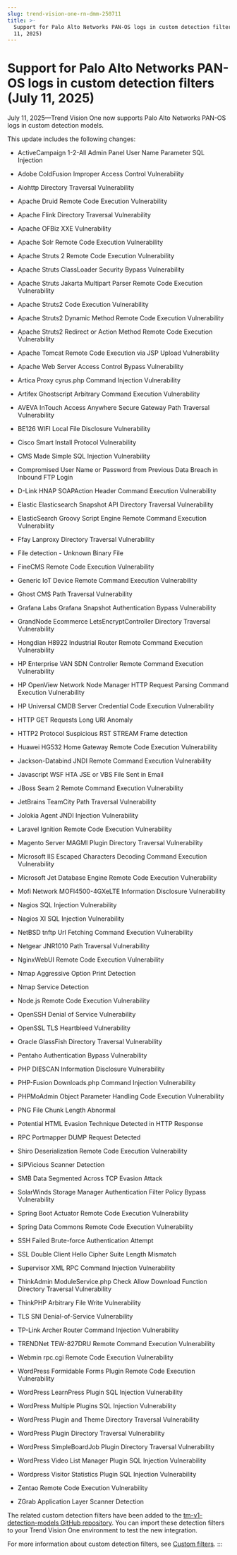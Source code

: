 ```yaml
---
slug: trend-vision-one-rn-dmm-250711
title: >-
  Support for Palo Alto Networks PAN-OS logs in custom detection filters (July
  11, 2025)
---
```

# Support for Palo Alto Networks PAN-OS logs in custom detection filters (July 11, 2025)

July 11, 2025—Trend Vision One now supports Palo Alto Networks PAN-OS logs in custom detection models.

This update includes the following changes:

- ActiveCampaign 1-2-All Admin Panel User Name Parameter SQL Injection

- Adobe ColdFusion Improper Access Control Vulnerability

- Aiohttp Directory Traversal Vulnerability

- Apache Druid Remote Code Execution Vulnerability

- Apache Flink Directory Traversal Vulnerability

- Apache OFBiz XXE Vulnerability

- Apache Solr Remote Code Execution Vulnerability

- Apache Struts 2 Remote Code Execution Vulnerability

- Apache Struts ClassLoader Security Bypass Vulnerability

- Apache Struts Jakarta Multipart Parser Remote Code Execution Vulnerability

- Apache Struts2 Code Execution Vulnerability

- Apache Struts2 Dynamic Method Remote Code Execution Vulnerability

- Apache Struts2 Redirect or Action Method Remote Code Execution Vulnerability

- Apache Tomcat Remote Code Execution via JSP Upload Vulnerability

- Apache Web Server Access Control Bypass Vulnerability

- Artica Proxy cyrus.php Command Injection Vulnerability

- Artifex Ghostscript Arbitrary Command Execution Vulnerability

- AVEVA InTouch Access Anywhere Secure Gateway Path Traversal Vulnerability

- BE126 WIFI Local File Disclosure Vulnerability

- Cisco Smart Install Protocol Vulnerability

- CMS Made Simple SQL Injection Vulnerability

- Compromised User Name or Password from Previous Data Breach in Inbound FTP Login

- D-Link HNAP SOAPAction Header Command Execution Vulnerability

- Elastic Elasticsearch Snapshot API Directory Traversal Vulnerability

- ElasticSearch Groovy Script Engine Remote Command Execution Vulnerability

- Ffay Lanproxy Directory Traversal Vulnerability

- File detection - Unknown Binary File

- FineCMS Remote Code Execution Vulnerability

- Generic IoT Device Remote Command Execution Vulnerability

- Ghost CMS Path Traversal Vulnerability

- Grafana Labs Grafana Snapshot Authentication Bypass Vulnerability

- GrandNode Ecommerce LetsEncryptController Directory Traversal Vulnerability

- Hongdian H8922 Industrial Router Remote Command Execution Vulnerability

- HP Enterprise VAN SDN Controller Remote Command Execution Vulnerability

- HP OpenView Network Node Manager HTTP Request Parsing Command Execution Vulnerability

- HP Universal CMDB Server Credential Code Execution Vulnerability

- HTTP GET Requests Long URI Anomaly

- HTTP2 Protocol Suspicious RST STREAM Frame detection

- Huawei HG532 Home Gateway Remote Code Execution Vulnerability

- Jackson-Databind JNDI Remote Command Execution Vulnerability

- Javascript WSF HTA JSE or VBS File Sent in Email

- JBoss Seam 2 Remote Command Execution Vulnerability

- JetBrains TeamCity Path Traversal Vulnerability

- Jolokia Agent JNDI Injection Vulnerability

- Laravel Ignition Remote Code Execution Vulnerability

- Magento Server MAGMI Plugin Directory Traversal Vulnerability

- Microsoft IIS Escaped Characters Decoding Command Execution Vulnerability

- Microsoft Jet Database Engine Remote Code Execution Vulnerability

- Mofi Network MOFI4500-4GXeLTE Information Disclosure Vulnerability

- Nagios SQL Injection Vulnerability

- Nagios XI SQL Injection Vulnerability

- NetBSD tnftp Url Fetching Command Execution Vulnerability

- Netgear JNR1010 Path Traversal Vulnerability

- NginxWebUI Remote Code Execution Vulnerability

- Nmap Aggressive Option Print Detection

- Nmap Service Detection

- Node.js Remote Code Execution Vulnerability

- OpenSSH Denial of Service Vulnerability

- OpenSSL TLS Heartbleed Vulnerability

- Oracle GlassFish Directory Traversal Vulnerability

- Pentaho Authentication Bypass Vulnerability

- PHP DIESCAN Information Disclosure Vulnerability

- PHP-Fusion Downloads.php Command Injection Vulnerability

- PHPMoAdmin Object Parameter Handling Code Execution Vulnerability

- PNG File Chunk Length Abnormal

- Potential HTML Evasion Technique Detected in HTTP Response

- RPC Portmapper DUMP Request Detected

- Shiro Deserialization Remote Code Execution Vulnerability

- SIPVicious Scanner Detection

- SMB Data Segmented Across TCP Evasion Attack

- SolarWinds Storage Manager Authentication Filter Policy Bypass Vulnerability

- Spring Boot Actuator Remote Code Execution Vulnerability

- Spring Data Commons Remote Code Execution Vulnerability

- SSH Failed Brute-force Authentication Attempt

- SSL Double Client Hello Cipher Suite Length Mismatch

- Supervisor XML RPC Command Injection Vulnerability

- ThinkAdmin ModuleService.php Check Allow Download Function Directory Traversal Vulnerability

- ThinkPHP Arbitrary File Write Vulnerability

- TLS SNI Denial-of-Service Vulnerability

- TP-Link Archer Router Command Injection Vulnerability

- TRENDNet TEW-827DRU Remote Command Execution Vulnerability

- Webmin rpc.cgi Remote Code Execution Vulnerability

- WordPress Formidable Forms Plugin Remote Code Execution Vulnerability

- WordPress LearnPress Plugin SQL Injection Vulnerability

- WordPress Multiple Plugins SQL Injection Vulnerability

- WordPress Plugin and Theme Directory Traversal Vulnerability

- WordPress Plugin Directory Traversal Vulnerability

- WordPress SimpleBoardJob Plugin Directory Traversal Vulnerability

- WordPress Video List Manager Plugin SQL Injection Vulnerability

- Wordpress Visitor Statistics Plugin SQL Injection Vulnerability

- Zentao Remote Code Execution Vulnerability

- ZGrab Application Layer Scanner Detection

The related custom detection filters have been added to the [tm-v1-detection-models GitHub repository](https://github.com/trendmicro/tm-v1-detection-models/tree/main/tm-v1-sigma-rules/third_party_logs/palo_alto_networks/PAN-OS/Firewall). You can import these detection filters to your Trend Vision One environment to test the new integration.

For more information about custom detection filters, see [Custom filters](custom-filters.mdx).
:::
